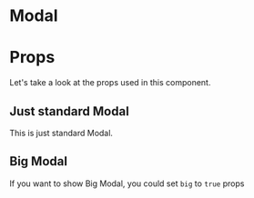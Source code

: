 
<Meta title="Example/Modal" />

# Modal

<Description of={Modal} />

# Props

Let's take a look at the props used in this component.

<Props of={Modal} />

## Just standard Modal

<Preview>
  <Story id="components-basic-Modal--standard" />
</Preview>

This is just standard Modal.

## Big Modal

If you want to show Big Modal, you could set `big` to `true` props

<Preview>
  <Story id="components-basic-Modal--big" />
</Preview>
